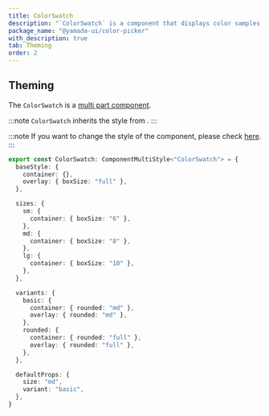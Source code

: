 ```yaml
---
title: ColorSwatch
description: "`ColorSwatch` is a component that displays color samples."
package_name: "@yamada-ui/color-picker"
with_description: true
tab: Theming
order: 2
---
```


## Theming

The `ColorSwatch` is a [multi part component](/styled-system/theming/component-styles#multi-part-components).

:::note
`ColorSwatch` inherits the style from .
:::

:::note
If you want to change the style of the component, please check [here](/styled-system/theming/customize-theme#changing-the-style-of-components).
:::

```ts
export const ColorSwatch: ComponentMultiStyle<"ColorSwatch"> = {
  baseStyle: {
    container: {},
    overlay: { boxSize: "full" },
  },

  sizes: {
    sm: {
      container: { boxSize: "6" },
    },
    md: {
      container: { boxSize: "8" },
    },
    lg: {
      container: { boxSize: "10" },
    },
  },

  variants: {
    basic: {
      container: { rounded: "md" },
      overlay: { rounded: "md" },
    },
    rounded: {
      container: { rounded: "full" },
      overlay: { rounded: "full" },
    },
  },

  defaultProps: {
    size: "md",
    variant: "basic",
  },
}
```

